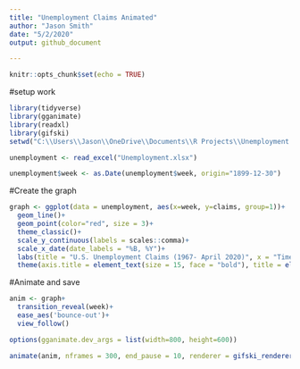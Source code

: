 ```yaml
---
title: "Unemployment Claims Animated"
author: "Jason Smith"
date: "5/2/2020"
output: github_document

---
```


```r
knitr::opts_chunk$set(echo = TRUE)
```

#setup work

```r
library(tidyverse)
library(gganimate)
library(readxl)
library(gifski)
setwd("C:\\Users\\Jason\\OneDrive\\Documents\\R Projects\\Unemployment graph meme")

unemployment <- read_excel("Unemployment.xlsx")

unemployment$week <- as.Date(unemployment$week, origin="1899-12-30")
```
#Create the graph

```r
graph <- ggplot(data = unemployment, aes(x=week, y=claims, group=1))+
  geom_line()+
  geom_point(color="red", size = 3)+
  theme_classic()+
  scale_y_continuous(labels = scales::comma)+
  scale_x_date(date_labels = "%B, %Y")+
  labs(title = "U.S. Unemployment Claims (1967- April 2020)", x = "Time", y = "Claims")+
  theme(axis.title = element_text(size = 15, face = "bold"), title = element_text(size=20, face = 'bold'))
```
#Animate and save

```r
anim <- graph+
  transition_reveal(week)+
  ease_aes('bounce-out')+
  view_follow()

options(gganimate.dev_args = list(width=800, height=600))

animate(anim, nframes = 300, end_pause = 10, renderer = gifski_renderer("unemployment_graph.gif"))

```

